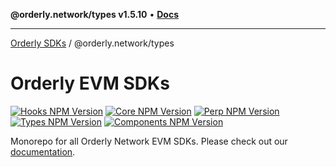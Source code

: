 **@orderly.network/types v1.5.10** • [**Docs**](/sdks/tech-doc/@orderly.network/types/globals)

***

[Orderly SDKs](/sdks/tech-doc/packages) / @orderly.network/types

# Orderly EVM SDKs

[![Hooks NPM Version](https://img.shields.io/npm/v/@orderly.network/hooks?label=@orderly.network/hooks&color=blue)](https://www.npmjs.com/package/@orderly.network/hooks)
[![Core NPM Version](https://img.shields.io/npm/v/@orderly.network/core?label=@orderly.network/core&color=blue)](https://www.npmjs.com/package/@orderly.network/core)
[![Perp NPM Version](https://img.shields.io/npm/v/@orderly.network/perp?label=@orderly.network/perp&color=blue)](https://www.npmjs.com/package/@orderly.network/perp)
[![Types NPM Version](https://img.shields.io/npm/v/@orderly.network/types?label=@orderly.network/types&color=blue)](https://www.npmjs.com/package/@orderly.network/types)
[![Components NPM Version](https://img.shields.io/npm/v/@orderly.network/react?label=@orderly.network/react&color=blue)](https://www.npmjs.com/package/@orderly.network/react)

Monorepo for all Orderly Network EVM SDKs. Please check out our [documentation](https://sdk.orderly.network/).
